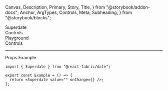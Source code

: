   Canvas,
  Description,
  Primary,
  Story,
  Title,
} from "@storybook/addon-docs";
  Anchor,
  ArgTypes,
  Controls,
  Meta,
  Subheading,
} from "@storybook/blocks";

<Meta of={SuperdateStories} />

<Title>Superdate</Title>

<Anchor storyId="datepanel">
  <div className="hidden-anchor">
    <Subheading>Superdate</Subheading>
  </div>
</Anchor>

<Description of={SuperDate} />

<Primary />

<Collapsable className="control-panel">
  <div>Controls</div>
  <Controls of={SuperdateStories._Superdate} />
</Collapsable>

<Anchor storyId="playground">
  <Subheading>Playground</Subheading>
</Anchor>
<Description of={SuperdateStories.Playground} />
<Canvas withToolbar of={SuperdateStories.Playground} />
<Collapsable className="control-panel">
  <div>Controls</div>
  <Controls of={SuperdateStories.Playground} />
</Collapsable>

<hr />

<Anchor storyId="props">
  <Subheading>Props</Subheading>
</Anchor>

<ArgTypes sort="requiredFirst" />

<Anchor storyId="sample">
  <Subheading>Example</Subheading>
</Anchor>

```tsx
import { Superdate } from "@react-fabric/date";

export const Example = () => {
  return <Superdate value="" onChange={} />;
};
```
